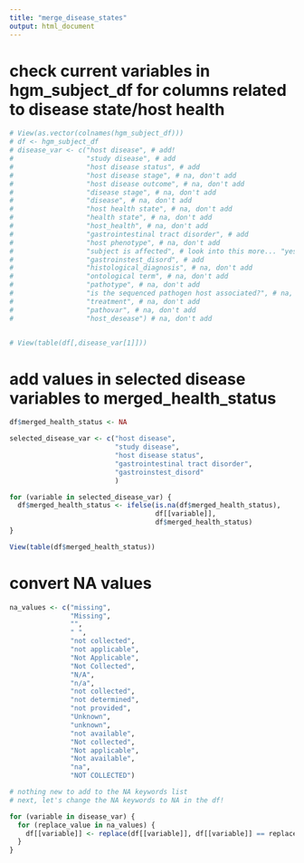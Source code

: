 ```yaml
---
title: "merge_disease_states"
output: html_document
---
```


# check current variables in hgm_subject_df for columns related to disease state/host health
```r
# View(as.vector(colnames(hgm_subject_df)))
# df <- hgm_subject_df
# disease_var <- c("host disease", # add!
#                  "study disease", # add
#                  "host disease status", # add
#                  "host disease stage", # na, don't add
#                  "host disease outcome", # na, don't add
#                  "disease stage", # na, don't add
#                  "disease", # na, don't add
#                  "host health state", # na, don't add
#                  "health state", # na, don't add
#                  "host_health", # na, don't add
#                  "gastrointestinal tract disorder", # add
#                  "host phenotype", # na, don't add
#                  "subject is affected", # look into this more... "yes" and "no"
#                  "gastroinstest_disord", # add
#                  "histological_diagnosis", # na, don't add
#                  "ontological term", # na, don't add
#                  "pathotype", # na, don't add
#                  "is the sequenced pathogen host associated?", # na, don't add
#                  "treatment", # na, don't add
#                  "pathovar", # na, don't add
#                  "host_desease") # na, don't add


# View(table(df[,disease_var[1]]))

```

# add values in selected disease variables to merged_health_status
```r

df$merged_health_status <- NA

selected_disease_var <- c("host disease",
                          "study disease",
                          "host disease status", 
                          "gastrointestinal tract disorder",
                          "gastroinstest_disord"
                          )

for (variable in selected_disease_var) {
  df$merged_health_status <- ifelse(is.na(df$merged_health_status), 
                                    df[[variable]],
                                    df$merged_health_status)
}

View(table(df$merged_health_status))
```

# convert NA values
```r
na_values <- c("missing",
               "Missing", 
               "", 
               " ",
               "not collected",
               "not applicable", 
               "Not Applicable", 
               "Not Collected", 
               "N/A", 
               "n/a",
               "not collected",
               "not determined",
               "not provided",
               "Unknown",
               "unknown",
               "not available",
               "Not collected",
               "Not applicable",
               "Not available",
               "na",
               "NOT COLLECTED")

# nothing new to add to the NA keywords list
# next, let's change the NA keywords to NA in the df!

for (variable in disease_var) {
  for (replace_value in na_values) {
    df[[variable]] <- replace(df[[variable]], df[[variable]] == replace_value, NA)
  }
}
```

